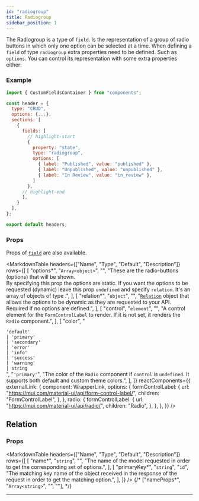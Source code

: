 ```yaml
---
id: "radiogroup"
title: Radiogroup
sidebar_position: 1
---
```



The Radiogroup is a type of `field`. Is the representation of a group of radio buttons in which only one option can be selected at a time.
When defining a `field` of type `radiogroup` extra properties need to be defined. Such as `options`.
You can control its representation with some extra properties either:

### Example

```js
import { CustomFieldsContainer } from "components";

const header = {
  type: "CRUD",
  options: {...},
  sections: [
    {
      fields: [
        // highlight-start
        {
          property: "state",
          type: "radiogroup",
          options: [
            { label: "Published", value: "published" },
            { label: "Unpublished", value: "unpublished" },
            { label: "In Review", value: "in_review" },
          ]
        },
      // highlight-end
      ],
    }
  ],
};

export default headers;
```

### Props

Props of [`field`](/docs/api/headers/sections/fields#props) are also available.

<MarkdownTable
  headers={["Name", "Type", "Default", "Description"]}
  rows={[
    [
      "options*",
      "`Array<object>`",
      "",
      "These are the radio-buttons (options) that will be shown. <br/>By specifying this prop the options are static. If you want the options to be requested (dynamic) leave this prop `undefined` and specify `relation`. It's an array of objects of type <rc cn=externalLink o=formControlLabel />.",
    ],
    [
      "relation*",
      "`object`",
      "",
      "[`Relation`](#relation) object that allows the options to be dynamic as they are requested to your API. Required if no options are defined.",
    ],
    [
      "control",
      "`element`",
      "",
      "A control element for the `FormControlLabel` to render. If it is not set, it renders the `Radio` component.",
    ],
    [
      "color",
      "<div style='min-width: 180px'>`'default'` <br>`| 'primary'` <br>`| 'secondary'` <br>`| 'error'` <br>`| 'info'` <br>`| 'success'` <br>`| 'warning'` <br>`| string`</div>",
      "`'primary'`",
      "The color of the `Radio` component if `control` is `undefined`. It supports both default and custom theme colors.",
    ],
  ]}
  reactComponents={{
    externalLink: {
      component: WrapperLink,
      options: {
        formControlLabel: {
          url: "https://mui.com/material-ui/api/form-control-label/",
          children: "FormControlLabel",
        },
      },
      radio: {
        formControlLabel: {
          url: "https://mui.com/material-ui/api/radio/",
          children: "Radio",
        },
      },
    },
  }}
/>

## Relation

### Props

<MarkdownTable
  headers={["Name", "Type", "Default", "Description"]}
  rows={[
    [
      "name*",
      "`string`",
      "",
      "The name of the model requested in order to get the corresponding set of options.",
    ],
    [
      "primaryKey*",
      "`string`",
      "`id`",
      "The matching key name of the object received in the response of the request in order to get the matching option.",
    ],
  ]}
/>
{/* ["nameProps*", "`Array<string>`", "", ""], */}

---
